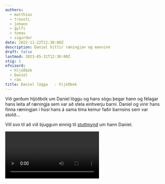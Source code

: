 ```yaml
---
authors:
  - matthias
  - trausti
  - johann
  - gylfi
  - tomas
  - sigurdor
date: 2022-11-22T12:30:00Z
description: Daníel hittir ræningjan og manninn
draft: false
lastmod: 2023-05-31T12:30:00Z
stig: 1
efnisord:
  - hljóðbók
  - Daníel
  - rán
title: Daníel lögga   - hljóðbók
---
```


Við gerðum hljóðbók um Daníel löggu og hans sögu þegar hann og
félagar hans leita af ræningja sem var að stela einhverju barni.
Daníel og vinir hans finna ræningjan í húsi hans
á sama tíma kemur faðir barnsins sem var stolið...

Vill svo til að við bjuggum einnig til
[stuttmynd](/verkefni/daniel-stuttmynd) um hann Daníel.

<Video id="Wc0nqlH6s2U" />
